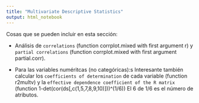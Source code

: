 ```yaml
---
title: "Multivariate Descriptive Statistics"
output: html_notebook
---
```


Cosas que se pueden incluir en esta sección:

* Análisis de `correlations` (function corrplot.mixed with first argument r) y `partial correlations` (function corrplot.mixed with first argument partial.corr). 

* Para las variables numéritcas (no categóricas):s Interesante también calcular los `coefficients of determination` de cada variable (function r2multv) y la `effective dependence coefficient of the R matrix` (function 1-det(cor(ds[,c(1,5,7,8,9,10)]))^(1/6)) El 6 de 1/6 es el número de atributos. 


